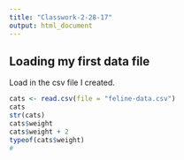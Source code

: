 ```yaml
---
title: "Classwork-2-28-17"
output: html_document
---
```


## Loading my first data file

Load in the csv file I created.

```r
cats <- read.csv(file = "feline-data.csv")
cats
str(cats)
cats$weight
cats$weight + 2
typeof(cats$weight)
#
```

